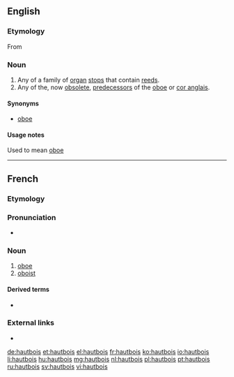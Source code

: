 ==English==

===Etymology===
From {{etyl|fr|en}} {{term|hautbois|lang=fr}}

===Noun===
{{en-noun|hautbois}}

# Any of a family of [[organ]] [[stop]]s that contain [[reed]]s.
# Any of the, now [[obsolete]], [[predecessor]]s of the [[oboe]] or [[cor anglais]].

====Synonyms====
* {{sense|organ stop}} [[oboe]]

====Usage notes====
Used to mean [[oboe]]

----

==French==

===Etymology===
{{compound|haut|bois|lang=fr|t1=high (pitched)|t2=wood(wind)}}

===Pronunciation===
* {{IPA|/o.bwa/|lang=fr}}

===Noun===
{{fr-noun|m|hautbois}}

# [[oboe]]
# [[oboist]]

====Derived terms====
* {{l|fr|hautboïste}}

===External links===
* {{R:TLFi}}

[[de:hautbois]]
[[et:hautbois]]
[[el:hautbois]]
[[fr:hautbois]]
[[ko:hautbois]]
[[io:hautbois]]
[[li:hautbois]]
[[hu:hautbois]]
[[mg:hautbois]]
[[nl:hautbois]]
[[pl:hautbois]]
[[pt:hautbois]]
[[ru:hautbois]]
[[sv:hautbois]]
[[vi:hautbois]]